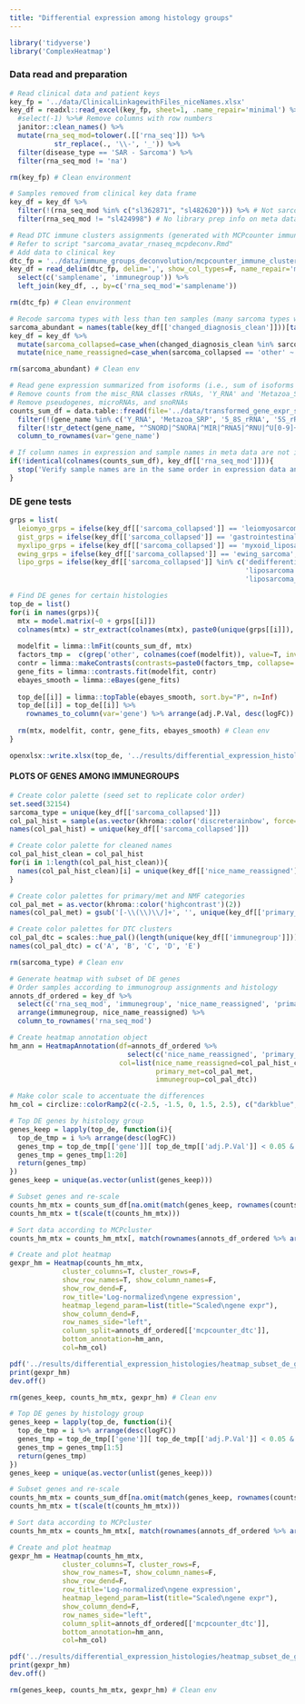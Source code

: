 ```yaml
---
title: "Differential expression among histology groups"
---
```


```r
library('tidyverse')
library('ComplexHeatmap')
```

### Data read and preparation
```r
# Read clinical data and patient keys
key_fp = '../data/ClinicalLinkagewithFiles_niceNames.xlsx'
key_df = readxl::read_excel(key_fp, sheet=1, .name_repair='minimal') %>%
  #select(-1) %>%# Remove columns with row numbers
  janitor::clean_names() %>%
  mutate(rna_seq_mod=tolower(.[['rna_seq']]) %>%
           str_replace(., '\\-', '_')) %>%
  filter(disease_type == 'SAR - Sarcoma') %>%
  filter(rna_seq_mod != 'na')

rm(key_fp) # Clean environment
```

```r
# Samples removed from clinical key data frame
key_df = key_df %>% 
  filter(!(rna_seq_mod %in% c("sl362871", "sl482620"))) %>% # Not sarcomas
  filter(rna_seq_mod != "sl424998") # No library prep info on meta data - Unable to apply Combat
```

```r
# Read DTC immune clusters assignments (generated with MCPcounter immune scores)
# Refer to script "sarcoma_avatar_rnaseq_mcpdeconv.Rmd"
# Add data to clinical key
dtc_fp = '../data/immune_groups_deconvolution/mcpcounter_immune_clusters.csv'
key_df = read_delim(dtc_fp, delim=',', show_col_types=F, name_repair='minimal') %>%
  select(c('samplename', 'immunegroup')) %>%
  left_join(key_df, ., by=c('rna_seq_mod'='samplename'))

rm(dtc_fp) # Clean environment
```

```r
# Recode sarcoma types with less than ten samples (many sarcoma types will be difficult to visualize)
sarcoma_abundant = names(table(key_df[['changed_diagnosis_clean']]))[table(key_df[['changed_diagnosis_clean']]) >= 5]
key_df = key_df %>%
  mutate(sarcoma_collapsed=case_when(changed_diagnosis_clean %in% sarcoma_abundant ~ changed_diagnosis_clean, TRUE ~ 'other')) %>%
  mutate(nice_name_reassigned=case_when(sarcoma_collapsed == 'other' ~ 'Other', TRUE ~ nice_name_reassigned))

rm(sarcoma_abundant) # Clean env
```

```r
# Read gene expression summarized from isoforms (i.e., sum of isoforms for a given gene)
# Remove counts from the misc_RNA classes rRNAs, 'Y_RNA' and 'Metazoa_SRP'
# Remove pseudogenes, microRNAs, and snoRNAs
counts_sum_df = data.table::fread(file='../data/transformed_gene_expr_sum_isoforms.csv') %>%
  filter(!(gene_name %in% c('Y_RNA', 'Metazoa_SRP', '5_8S_rRNA', '5S_rRNA', '7SK', 'Vault'))) %>%
  filter(!str_detect(gene_name, "^SNORD|^SNORA|^MIR|^RNA5|^RNU|^U[0-9]+$")) %>% 
  column_to_rownames(var='gene_name')
```

```r
# If column names in expression and sample names in meta data are not in the same order = ERROR
if(!identical(colnames(counts_sum_df), key_df[['rna_seq_mod']])){
  stop('Verify sample names are in the same order in expression data and metadata')
}
```

### DE gene tests
```r
grps = list(
  leiomyo_grps = ifelse(key_df[['sarcoma_collapsed']] == 'leiomyosarcoma', 'leiomyosarcoma', 'other'),
  gist_grps = ifelse(key_df[['sarcoma_collapsed']] == 'gastrointestinal_stromal_tumor', 'gist', 'other'),
  myxlipo_grps = ifelse(key_df[['sarcoma_collapsed']] == 'myxoid_liposarcoma', 'myxoid_lipo', 'other'),
  ewing_grps = ifelse(key_df[['sarcoma_collapsed']] == 'ewing_sarcoma', 'ewing_sarcoma', 'other'),
  lipo_grps = ifelse(key_df[['sarcoma_collapsed']] %in% c('dedifferentiated_liposarcoma', 
                                                          'liposarcoma', 
                                                          'liposarcoma_well_differentiated'), 'lipo', 'other'))

# Find DE genes for certain histologies
top_de = list()
for(i in names(grps)){
  mtx = model.matrix(~0 + grps[[i]])
  colnames(mtx) = str_extract(colnames(mtx), paste0(unique(grps[[i]]), collapse='|'))
  
  modelfit = limma::lmFit(counts_sum_df, mtx)
  factors_tmp =  c(grep('other', colnames(coef(modelfit)), value=T, invert=T), 'other')
  contr = limma::makeContrasts(contrasts=paste0(factors_tmp, collapse=' - '), levels=colnames(coef(modelfit)))
  gene_fits = limma::contrasts.fit(modelfit, contr)
  ebayes_smooth = limma::eBayes(gene_fits)
  
  top_de[[i]] = limma::topTable(ebayes_smooth, sort.by="P", n=Inf)
  top_de[[i]] = top_de[[i]] %>% 
    rownames_to_column(var='gene') %>% arrange(adj.P.Val, desc(logFC))
  
  rm(mtx, modelfit, contr, gene_fits, ebayes_smooth) # Clean env
}

openxlsx::write.xlsx(top_de, '../results/differential_expression_histologies/diff_expr_genes_histologies.xlsx')
```

#### PLOTS OF GENES AMONG IMMUNEGROUPS
```r
# Create color palette (seed set to replicate color order)
set.seed(32154)
sarcoma_type = unique(key_df[['sarcoma_collapsed']])
col_pal_hist = sample(as.vector(khroma::color('discreterainbow', force=T)(length(sarcoma_type))))
names(col_pal_hist) = unique(key_df[['sarcoma_collapsed']])

# Create color palette for cleaned names
col_pal_hist_clean = col_pal_hist
for(i in 1:length(col_pal_hist_clean)){
  names(col_pal_hist_clean)[i] = unique(key_df[['nice_name_reassigned']][ key_df[['sarcoma_collapsed']] == names(col_pal_hist_clean)[i] ])
}

# Create color palettes for primary/met and NMF categories
col_pal_met = as.vector(khroma::color('highcontrast')(2))
names(col_pal_met) = gsub('[-\\(\\)\\/]+', '', unique(key_df[['primary_met']]))

# Create color palettes for DTC clusters
col_pal_dtc = scales::hue_pal()(length(unique(key_df[['immunegroup']])))
names(col_pal_dtc) = c('A', 'B', 'C', 'D', 'E')

rm(sarcoma_type) # Clean env
```

```r
# Generate heatmap with subset of DE genes
# Order samples according to immunogroup assignments and histology
annots_df_ordered = key_df %>%
  select(c('rna_seq_mod', 'immunegroup', 'nice_name_reassigned', 'primary_met')) %>%
  arrange(immunegroup, nice_name_reassigned) %>%
  column_to_rownames('rna_seq_mod')

# Create heatmap annotation object
hm_ann = HeatmapAnnotation(df=annots_df_ordered %>%
                             select(c('nice_name_reassigned', 'primary_met', 'immunegroup')),
                           col=list(nice_name_reassigned=col_pal_hist_clean,
                                    primary_met=col_pal_met,
                                    immunegroup=col_pal_dtc))

# Make color scale to accentuate the differences
hm_col = circlize::colorRamp2(c(-2.5, -1.5, 0, 1.5, 2.5), c("darkblue", "blue", "white", "red", "darkred"))
```

```r
# Top DE genes by histology group
genes_keep = lapply(top_de, function(i){
  top_de_tmp = i %>% arrange(desc(logFC))
  genes_tmp = top_de_tmp[['gene']][ top_de_tmp[['adj.P.Val']] < 0.05 & top_de_tmp[['logFC']] > 1 ]
  genes_tmp = genes_tmp[1:20]
  return(genes_tmp)
})
genes_keep = unique(as.vector(unlist(genes_keep)))

# Subset genes and re-scale
counts_hm_mtx = counts_sum_df[na.omit(match(genes_keep, rownames(counts_sum_df))) , ]
counts_hm_mtx = t(scale(t(counts_hm_mtx)))

# Sort data according to MCPcluster
counts_hm_mtx = counts_hm_mtx[, match(rownames(annots_df_ordered %>% arrange(immunegroup, nice_name_reassigned)), colnames(counts_hm_mtx))]

# Create and plot heatmap
gexpr_hm = Heatmap(counts_hm_mtx, 
             cluster_columns=T, cluster_rows=F, 
             show_row_names=T, show_column_names=F, 
             show_row_dend=F,
             row_title='Log-normalized\ngene expression',
             heatmap_legend_param=list(title="Scaled\ngene expr"),
             show_column_dend=F,
             row_names_side="left",
             column_split=annots_df_ordered[['mcpcounter_dtc']],
             bottom_annotation=hm_ann,
             col=hm_col)

pdf('../results/differential_expression_histologies/heatmap_subset_de_genes_histologies.pdf', height=14, width=8)
print(gexpr_hm)
dev.off()

rm(genes_keep, counts_hm_mtx, gexpr_hm) # Clean env
```

```r
# Top DE genes by histology group
genes_keep = lapply(top_de, function(i){
  top_de_tmp = i %>% arrange(desc(logFC))
  genes_tmp = top_de_tmp[['gene']][ top_de_tmp[['adj.P.Val']] < 0.05 & top_de_tmp[['logFC']] > 1 ]
  genes_tmp = genes_tmp[1:5]
  return(genes_tmp)
})
genes_keep = unique(as.vector(unlist(genes_keep)))

# Subset genes and re-scale
counts_hm_mtx = counts_sum_df[na.omit(match(genes_keep, rownames(counts_sum_df))) , ]
counts_hm_mtx = t(scale(t(counts_hm_mtx)))

# Sort data according to MCPcluster
counts_hm_mtx = counts_hm_mtx[, match(rownames(annots_df_ordered %>% arrange(immunegroup, nice_name_reassigned)), colnames(counts_hm_mtx))]

# Create and plot heatmap
gexpr_hm = Heatmap(counts_hm_mtx, 
             cluster_columns=T, cluster_rows=F, 
             show_row_names=T, show_column_names=F, 
             show_row_dend=F,
             row_title='Log-normalized\ngene expression',
             heatmap_legend_param=list(title="Scaled\ngene expr"),
             show_column_dend=F,
             row_names_side="left",
             column_split=annots_df_ordered[['mcpcounter_dtc']],
             bottom_annotation=hm_ann,
             col=hm_col)

pdf('../results/differential_expression_histologies/heatmap_subset_de_genes_histologies_small.pdf', height=4, width=8)
print(gexpr_hm)
dev.off()

rm(genes_keep, counts_hm_mtx, gexpr_hm) # Clean env
```

